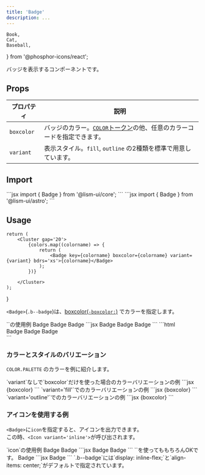 ```yaml
---
title: 'Badge'
description: ...
---
```


	Book,
	Cat,
	Baseball,
} from '@phosphor-icons/react';

バッジを表示するコンポーネントです。


## Props

| プロパティ | 説明 |
|---|---|
|`boxcolor`| バッジのカラー。[`COLOR`トークン](/ja/css/tokens/#color)の他、任意のカラーコードを指定できます。|
|`variant`| 表示スタイル。`fill`, `outline` の2種類を標準で用意しています。|


## Import

<Preview>
	<PreviewCode slot='tab' label='React'>
```jsx
import { Badge } from '@lism-ui/core';
```
	</PreviewCode>
	<PreviewCode slot='tab' label='Astro'>
```jsx
import { Badge } from '@lism-ui/astro';
```
	</PreviewCode>
</Preview>


## Usage

	return (
		<Cluster gap='20'>
			{colors.map((colorname) => {
				return (
					<Badge key={colorname} boxcolor={colorname} variant={variant} bdrs='xs'>{colorname}</Badge>
				);
			})}

		</Cluster>
	);
}


`<Badge>`(`.b--badge`)は、[boxcolor(`-boxcolor:`)](/ja/styles/boxcolor/) でカラーを指定します。

<Preview>
	<PreviewTitle>`<Badge>`の使用例</PreviewTitle>
	<PreviewArea p='30' isShadow={0}>
		<Cluster gap='30'>
			<Badge boxcolor='blue'>Badge</Badge>
			<Badge boxcolor='#549005' variant='outline' bdrs='s'>Badge</Badge>
			<Badge boxcolor='pink' variant='fill' bdrs='full'>Badge</Badge>
		</Cluster>
	</PreviewArea>
	<PreviewCode slot='tab' label='JSX'>
		```jsx
		<Cluster gap='30'>
			<Badge boxcolor='blue'>Badge</Badge>
			<Badge boxcolor='#549005' variant='outline' bdrs='s'>Badge</Badge>
			<Badge boxcolor='pink' variant='fill' bdrs='full'>Badge</Badge>
		</Cluster>
		```
	</PreviewCode>
	<PreviewCode slot='tab' label='HTML'>
		```html
		<div class="l--cluster -gap:20">
			<span class="b--badge -boxcolor:blue">Badge</span>
			<span class="b--badge -boxcolor:" style="--boxcolor:#609e0e;">Badge</span>
			<span class="b--badge b--badge--fill -boxcolor:pink">Badge</span>
		</div>
		```
	</PreviewCode>
</Preview>



### カラーとスタイルのバリエーション

`COLOR.PALETTE` のカラーを例に紹介します。

<Preview>
	<PreviewTitle>`variant`なしで`boxcolor`だけを使った場合のカラーバリエーションの例</PreviewTitle>
	<PreviewArea p='30' isShadow={0}>
		<ColorDemos colors={['red', 'orange', 'yellow', 'green', 'blue', 'purple', 'pink', 'gray']}  />
	</PreviewArea>
	<PreviewCode slot='tab' label='JSX'>
		```jsx
		<Badge boxcolor={boxcolor} bdrs='xs'>{boxcolor}</Badge>
		```
	</PreviewCode>
</Preview>

<Preview>
	<PreviewTitle>`variant='fill'`でのカラーバリエーションの例</PreviewTitle>
	<PreviewArea p='30' isShadow={0}>
		<ColorDemos variant='fill' colors={['red', 'orange', 'yellow', 'green', 'blue', 'purple', 'pink', 'gray']} />
	</PreviewArea>
	<PreviewCode slot='tab' label='JSX'>
		```jsx
		<Badge boxcolor={boxcolor} variant='fill' bdrs='xs'>{boxcolor}</Badge>
		```
	</PreviewCode>
</Preview>

<Preview> 
	<PreviewTitle>`variant='outline'`でのカラーバリエーションの例</PreviewTitle>
	<PreviewArea p='30' isShadow={0}>
		<ColorDemos colors={['red', 'orange', 'yellow', 'green', 'blue', 'purple', 'pink', 'gray']} variant='outline' />
	</PreviewArea>
	<PreviewCode slot='tab' label='JSX'>
		```jsx
		<Badge boxcolor={boxcolor} variant='outline' bdrs='xs'>{boxcolor}</Badge>
		```
	</PreviewCode>
</Preview>




### アイコンを使用する例

`<Badge>`に`icon`を指定すると、アイコンを出力できます。  
この時、`<Icon variant='inline'>`が呼び出されます。


<Preview>
	<PreviewTitle>`icon`の使用例</PreviewTitle>
	<PreviewArea p='20'>
		<Cluster gap='30' ai='c'>
			<Badge variant='outline' bdrs='s' gap='5' icon='star' ai='c'>Badge</Badge>
			<Badge variant='fill' bdrs='s' gap='5' icon={Book} ai='c'>Badge</Badge>
		</Cluster>
	</PreviewArea>
<PreviewCode slot='tab' label='JSX'>
```jsx
<Cluster gap='30' ai='c'>
	<Badge variant='outline' gap='5' icon='star' ai='c' bdrs='s'>Badge</Badge>
	<Badge variant='fill' gap='5' icon={Book} ai='c' bdrs='s'>Badge</Badge>
</Cluster>
```
</PreviewCode>
</Preview>

<Preview>
	<PreviewTitle>`<Icon>`を使ってももちろんOKです。</PreviewTitle>
	<PreviewArea p='20'>
		<Badge variant='outline' gap='5' ai='c' bdrs='s'><Icon icon={Cat} size='1.25em'/>Badge</Badge>
	</PreviewArea>
<PreviewCode slot='tab' label='JSX'>
```jsx
<Badge variant='outline' gap='5' ai='c' bdrs='s'><Icon icon={Cat} size='1.25em'/>Badge</Badge>
```
</PreviewCode>
</Preview>

<Callout type='info'>
`.b--badge`には`display: inline-flex;`と`align-items: center;`がデフォルトで指定されています。
</Callout>
